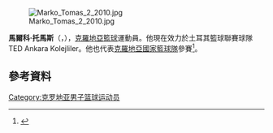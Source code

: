 [[File:Marko_Tomas_2_2010.jpg|thumb]]

'''馬爾科·托馬斯'''（{{lang-hr|'''Marko Tomas'''}}，{{bd|1985年|1月3日}}），[[克羅地亞|克羅地亞]][[籃球|籃球]]運動員。他現在效力於土耳其籃球聯賽球隊TED Ankara Kolejliler。他也代表[[克羅地亞國家籃球隊|克羅地亞國家籃球隊]]參賽<ref>{{cite news|title=CROATIA UNVEIL AMBITIOUS EUROBASKET SQUAD|url=http://www.eurobasket2015.org/en/compID_qMRZdYCZI6EoANOrUf9le2.season_2015.roundID_9322.coid_W0rFwutQJaUwHCCv5u3xf0.articleMode_on.html|accessdate=13 September 2015|work=eurobasket2015.org|date=4 September 2015|deadurl=yes|archiveurl=https://web.archive.org/web/20150913045910/http://www.eurobasket2015.org/en/compID_qMRZdYCZI6EoANOrUf9le2.season_2015.roundID_9322.coid_W0rFwutQJaUwHCCv5u3xf0.articleMode_on.html|archivedate=2015年9月13日}}</ref>。

==參考資料== 
{{reflist}}

{{2008年夏季奥运会克罗地亚男子篮球阵容}}

{{Authority control}}
{{DEFAULTSORT:Tomas, Marko}}
[[Category:克罗地亚男子篮球运动员|Category:克罗地亚男子篮球运动员]]